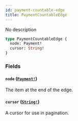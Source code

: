 ```yaml
---
id: payment-countable-edge
title: PaymentCountableEdge
---
```


No description

```graphql
type PaymentCountableEdge {
  node: Payment!
  cursor: String!
}
```

### Fields

#### `node` ([`Payment!`](../../../developer/api-reference/objects/payment))

The item at the end of the edge.

#### `cursor` ([`String!`](../../../developer/api-reference/scalars/string))

A cursor for use in pagination.
